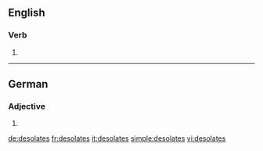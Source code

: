 {{also|désolâtes}}
==English==

===Verb===
{{head|en|verb form}}

# {{en-third-person singular of|desolate}}

----

==German==

===Adjective===
{{head|de|adjective form}}

# {{de-inflected form of|desolat}}

[[de:desolates]]
[[fr:desolates]]
[[it:desolates]]
[[simple:desolates]]
[[vi:desolates]]